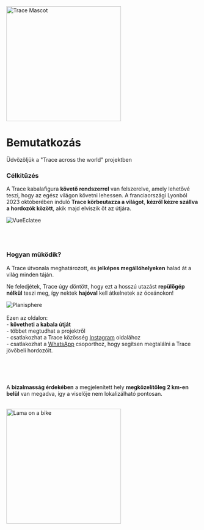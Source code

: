 
<div style={{ width: '100%', margin: '0 auto', textAlign: 'center' }}>
 <div style={{ display: "flex", justifyContent: "center" }}>
  <img src="/img/Mascotte/Resize/tracefullbodydetoure.svg" alt="Trace Mascot" width="300" height="300"/>
</div>

# Bemutatkozás

Üdvözöljük a "Trace across the world" projektben

### Célkitűzés

A Trace kabalafigura **követő rendszerrel** van felszerelve, amely lehetővé teszi, hogy az egész világon követni lehessen. A franciaországi Lyonból 2023 októberében induló **Trace körbeutazza a világot**, **kézről kézre szállva a hordozók között**, akik majd elviszik őt az útjára.

<div style={{ width:'100%',height:'auto'}}>
  <img src="/img/Mascotte/Resize/Trace_Eclatee.png" alt="VueEclatee" loading="lazy"  />
</div>

<br/><br/>

### Hogyan működik?

A Trace útvonala meghatározott, és **jelképes megállóhelyeken** halad át a világ minden táján.

Ne feledjétek, Trace úgy döntött, hogy ezt a hosszú utazást **repülőgép nélkül** teszi meg, így nektek **hajóval** kell átkelnetek az óceánokon!

<div style={{ width:'100%',height:'auto'}}>
  <img src="/img/Mascotte/Resize/planisphere.svg" alt="Planisphere" loading="lazy"  />
</div>
<br/>
Ezen az oldalon:
<br/>- <strong>követheti a kabala útját</strong>
<br/>- többet megtudhat a projektről
<br/>- csatlakozhat a Trace közösség <a href="https://www.instagram.com/traceacrosstheworld/" target="_blank" rel="noopener noreferrer">Instagram</a> oldalához
<br/>- csatlakozhat a <a href="https://chat.whatsapp.com/FKwW0q23yVk3OdKNKAxGnE" target="_blank" rel="noopener noreferrer">WhatsApp</a> csoporthoz, hogy segítsen megtalálni a Trace jövőbeli hordozóit.

<br/><br/><br/>

A **bizalmasság érdekében** a megjelenített hely **megközelítőleg 2 km-en belül** van megadva, így a viselője nem lokalizálható pontosan.

<br/>

<div style={{ display: "flex", justifyContent: "center" }}>
  <img src="/img/Mascotte/Resize/lama-on-a-bike.svg" alt="Lama on a bike" width="300" height="300"/>
</div>
</div>
